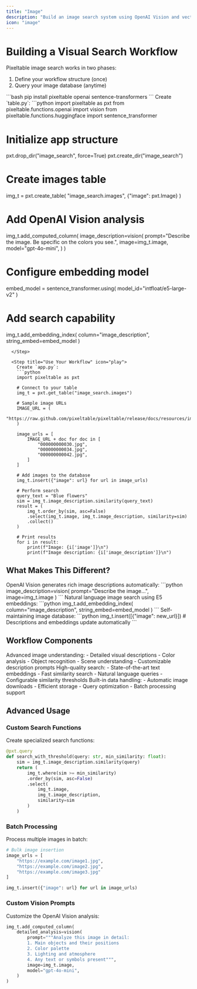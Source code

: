 ```yaml
---
title: "Image"
description: "Build an image search system using OpenAI Vision and vector embeddings"
icon: "image"
---
```


# Building a Visual Search Workflow

Pixeltable image search works in two phases:
1. Define your workflow structure (once)
2. Query your image database (anytime)

<Steps>
  <Step title="Install Dependencies">
    ```bash
    pip install pixeltable openai sentence-transformers
    ```
  </Step>

  <Step title="Define Your Workflow" icon="wand-magic-sparkles">
    Create `table.py`:
    ```python
  import pixeltable as pxt
  from pixeltable.functions.openai import vision
  from pixeltable.functions.huggingface import sentence_transformer

  # Initialize app structure
  pxt.drop_dir("image_search", force=True)
  pxt.create_dir("image_search")

  # Create images table
  img_t = pxt.create_table(
      "image_search.images", 
      {"image": pxt.Image}
  )

  # Add OpenAI Vision analysis
  img_t.add_computed_column(
      image_description=vision(
          prompt="Describe the image. Be specific on the colors you see.",
          image=img_t.image,
          model="gpt-4o-mini",
      )
  )

  # Configure embedding model
  embed_model = sentence_transformer.using(
      model_id="intfloat/e5-large-v2"
  )

  # Add search capability
  img_t.add_embedding_index(
      column="image_description", 
      string_embed=embed_model
  )
```
  </Step>

  <Step title="Use Your Workflow" icon="play">
    Create `app.py`:
    ```python
    import pixeltable as pxt

    # Connect to your table
    img_t = pxt.get_table("image_search.images")

    # Sample image URLs
    IMAGE_URL = (
        "https://raw.github.com/pixeltable/pixeltable/release/docs/resources/images/"
    )

    image_urls = [
        IMAGE_URL + doc for doc in [
            "000000000030.jpg",
            "000000000034.jpg",
            "000000000042.jpg",
        ]
    ]

    # Add images to the database
    img_t.insert({"image": url} for url in image_urls)

    # Perform search
    query_text = "Blue flowers"
    sim = img_t.image_description.similarity(query_text)
    result = (
        img_t.order_by(sim, asc=False)
        .select(img_t.image, img_t.image_description, similarity=sim)
        .collect()
    )

    # Print results
    for i in result:
        print(f"Image: {i['image']}\n")
        print(f"Image description: {i['image_description']}\n")
```
  </Step>
</Steps>

## What Makes This Different?

<CardGroup cols={1}>
  <Card title="AI Vision" icon="eye">
    OpenAI Vision generates rich image descriptions automatically:
    ```python
    image_description=vision(
        prompt="Describe the image...",
        image=img_t.image
    )
    ```
  </Card>

  <Card title="Vector Search" icon="magnifying-glass">
    Natural language image search using E5 embeddings:
    ```python
    img_t.add_embedding_index(
        column="image_description",
        string_embed=embed_model
    )
    ```
  </Card>

  <Card title="Auto-updating" icon="arrows-rotate">
    Self-maintaining image database:
    ```python
    img_t.insert([{"image": new_url}])
    # Descriptions and embeddings update automatically
    ```
  </Card>
</CardGroup>

## Workflow Components

<AccordionGroup>
  <Accordion title="OpenAI Vision" icon="robot">
    Advanced image understanding:
    - Detailed visual descriptions
    - Color analysis
    - Object recognition
    - Scene understanding
    - Customizable description prompts
  </Accordion>

  <Accordion title="E5 Embeddings" icon="network-wired">
    High-quality search:
    - State-of-the-art text embeddings
    - Fast similarity search
    - Natural language queries
    - Configurable similarity thresholds
  </Accordion>

  <Accordion title="Data Management" icon="database">
    Built-in data handling:
    - Automatic image downloads
    - Efficient storage
    - Query optimization
    - Batch processing support
  </Accordion>
</AccordionGroup>

## Advanced Usage

### Custom Search Functions

Create specialized search functions:

```python
@pxt.query
def search_with_threshold(query: str, min_similarity: float):
    sim = img_t.image_description.similarity(query)
    return (
        img_t.where(sim >= min_similarity)
        .order_by(sim, asc=False)
        .select(
            img_t.image,
            img_t.image_description,
            similarity=sim
        )
    )
```

### Batch Processing

Process multiple images in batch:

```python
# Bulk image insertion
image_urls = [
    "https://example.com/image1.jpg",
    "https://example.com/image2.jpg",
    "https://example.com/image3.jpg"
]

img_t.insert({"image": url} for url in image_urls)
```

### Custom Vision Prompts

Customize the OpenAI Vision analysis:

```python
img_t.add_computed_column(
    detailed_analysis=vision(
        prompt="""Analyze this image in detail:
        1. Main objects and their positions
        2. Color palette
        3. Lighting and atmosphere
        4. Any text or symbols present""",
        image=img_t.image,
        model="gpt-4o-mini",
    )
)
```